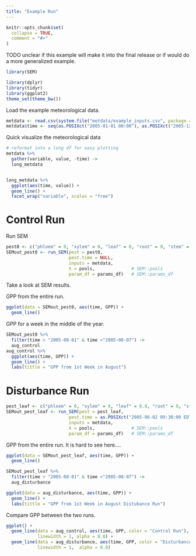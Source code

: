 ```yaml
---
title: "Example Run"
---
```


```r
knitr::opts_chunk$set(
  collapse = TRUE,
  comment = "#>"
)
```

TODO unclear if this example will make it into the final release or if would do a more generalized example. 

```r
library(SEM)

library(dplyr)
library(tidyr)
library(ggplot2)
theme_set(theme_bw())
```


Load the example meteorological data. 

```r
metdata <- read.csv(system.file("metdata/example_inputs.csv", package = "SEM"))
metdata$time <- seq(as.POSIXct("2005-01-01 00:00"), as.POSIXct("2005-12-31 23:30"), by = 1800) #TODO should figure out a better way to handel this
```


Quick visualize the meteorological data 

```r
# reformat into a long df for easy plotting
metdata %>% 
  gather(variable, value, -time) -> 
  long_metdata


long_metdata %>% 
  ggplot(aes(time, value)) + 
  geom_line() + 
  facet_wrap("variable", scales = "free")
```

# Control Run
Run SEM 

```r
pest0 <- c("phloem" = 0, "xylem" = 0, "leaf" = 0, "root" = 0, "stem" = 0)
SEMout_pest0 <- run_SEM(pest = pest0, 
                        pest.time = NULL, 
                        inputs = metdata, 
                        X = pools,              # SEM::pools
                        param_df = params_df)   # SEM::params_df
```


Take a look at SEM results. 

GPP from the entire run. 

```r
ggplot(data = SEMout_pest0, aes(time, GPP)) + 
  geom_line() 
```


GPP for a week in the middle of the year.  

```r
SEMout_pest0 %>% 
  filter(time > "2005-08-01" & time <"2005-08-07") -> 
  aug_control 
aug_control %>% 
  ggplot(aes(time, GPP)) + 
  geom_line() + 
  labs(tittle = "GPP from 1st Week in August")
```



# Disturbance Run 


```r
pest_leaf <- c("phloem" = 0, "xylem" = 0, "leaf" = 0.8, "root" = 0, "stem" = 0)
SEMout_pest_leaf <- run_SEM(pest = pest_leaf, 
                        pest.time = as.POSIXct("2005-08-02 09:30:00 EDT"), 
                        inputs = metdata, 
                        X = pools,              # SEM::pools
                        param_df = params_df)   # SEM::params_df


```



GPP from the entire run. It is hard to see here.... 

```r
ggplot(data = SEMout_pest_leaf, aes(time, GPP)) + 
  geom_line() 
```


```r
SEMout_pest_leaf %>% 
  filter(time > "2005-08-01" & time <"2005-08-07") -> 
  aug_disturbance 

ggplot(data = aug_disturbance, aes(time, GPP)) + 
  geom_line() + 
  labs(tittle = "GPP from 1st Week in August Distubance Run")
```

Compare GPP between the two runs. 

```r
ggplot() + 
  geom_line(data = aug_control, aes(time, GPP, color = "Control Run"),
            linewidth = 1, alpha = 0.8) + 
  geom_line(data = aug_disturbance, aes(time, GPP, color = "Disturbance Run"), 
            linewidth = 1,  alpha = 0.8) 
```

